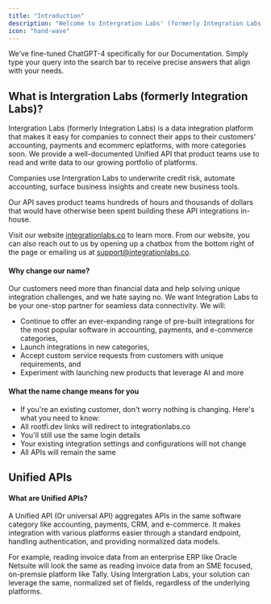 ```yaml
---
title: "Introduction"
description: "Welcome to Intergration Labs' (formerly Integration Labs) Documentation! Learn how Intergration Labs can help you access your business customers' financial data."
icon: "hand-wave"
---
```


<Info>We’ve fine-tuned ChatGPT-4 specifically for our Documentation. Simply type your query into the search bar to receive precise answers that align with your needs.</Info>

## What is Intergration Labs (formerly Integration Labs)?

Intergration Labs (formerly Integration Labs) is a data integration platform that makes it easy for companies to connect their apps to their customers' accounting, payments and ecommerc eplatforms, with more categories soon. We provide a well-documented Unified API that product teams use to read and write data to our growing portfolio of platforms.

Companies use Intergration Labs to underwrite credit risk, automate accounting, surface business insights and create new business tools.

Our API saves product teams hundreds of hours and thousands of dollars that would have otherwise been spent building these API integrations in-house.

Visit our website [integrationlabs.co](https://bit.ly/3ulLF5r) to learn more. From our website, you can also reach out to us by opening up a chatbox from the bottom right of the page or emailing us at support@integrationlabs.co.

#### Why change our name?

Our customers need more than financial data and help solving unique integration challenges, and we hate saying no.
We want Integration Labs to be your one-stop partner for seamless data connectivity. We will:

- Continue to offer an ever-expanding range of pre-built integrations for the most popular software in accounting, payments, and e-commerce categories,
- Launch integrations in new categories,
- Accept custom service requests from customers with unique requirements, and
- Experiment with launching new products that leverage AI and more

#### What the name change means for you

- If you're an existing customer, don't worry nothing is changing. Here's what you need to know:
- All rootfi.dev links will redirect to integrationlabs.co
- You'll still use the same login details
- Your existing integration settings and configurations will not change
- All APIs will remain the same

## Unified APIs

#### What are Unified APIs?

A Unified API (Or universal API) aggregates APIs in the same software category like accounting, payments, CRM, and e-commerce. It makes integration with various platforms easier through a standard endpoint, handling authentication, and providing normalized data models.

For example, reading invoice data from an enterprise ERP like Oracle Netsuite will look the same as reading invoice data from an SME focused, on-premsie platform like Tally. Using Intergration Labs, your solution can leverage the same, normalized set of fields, regardless of the underlying platforms.
